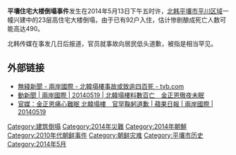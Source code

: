 {{update|time=2015-09-20T06:38:26+00:00}}
{{Infobox news event
| title = 2014年平壤住宅大樓倒塌事故
|image  = 
|place          = {{DPRK-PRK}}<br>[[平壤直轄市|平壤直轄市]][[平川区域|平川区域]]
|coordinates    = 
|date           = 2014年5月13日
|time           = 
|cause          =
|outcome        = 
|reported injuries = 
|死亡 = 
|失踪 = 
}}
'''平壤住宅大楼倒塌事件'''发生在2014年5月13日下午五时许，[[北韩|北韩]][[平壤市|平壤市]][[平川区域|平川区域]]一幢兴建中的23层高住宅大楼倒塌，由于已有92户入住，估计惨剧酿成死亡人数可能高达490。

北韩传媒在事发几日后报道，官员就事故向居民低头道歉，被指是相当罕见。

== 外部链接 ==
* [http://news.tvb.com/world/537f3c456db28c9633000004 無綫新聞 - 兩岸國際 - 北韓塌樓事故或致逾四百死 - tvb.com]{{Wayback|url=http://news.tvb.com/world/537f3c456db28c9633000004 |date=20140525232305 }}
* [http://hk.dv.nextmedia.com/actionnews/chinainternational/20140519/18724797/20042489 動新聞 | 兩岸國際 | 20140519 | 北韓塌樓料數百亡　金正恩徹夜未眠]{{Wayback|url=http://hk.dv.nextmedia.com/actionnews/chinainternational/20140519/18724797/20042489 |date=20140525214130 }}
* [http://hk.apple.nextmedia.com/international/first/20140519/18724797 官媒：金正恩痛心難眠 北韓塌樓　官罕鞠躬道歉 | 蘋果日報 | 兩岸國際 | 20140519]{{Wayback|url=http://hk.apple.nextmedia.com/international/first/20140519/18724797 |date=20140525214132 }}

[[Category:建筑倒塌|Category:建筑倒塌]]
[[Category:2014年災難|Category:2014年災難]]
[[Category:2014年朝鮮|Category:2014年朝鮮]]
[[Category:2010年代朝鲜事件|Category:2010年代朝鲜事件]]
[[Category:朝鲜灾难|Category:朝鲜灾难]]
[[Category:平壤市历史|Category:平壤市历史]]
[[Category:2014年5月|Category:2014年5月]]